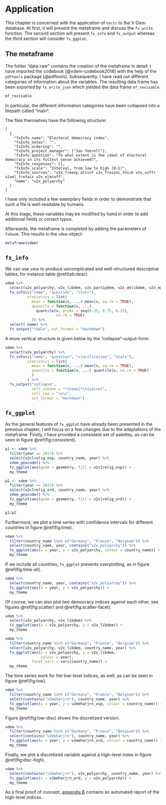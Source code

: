 # Application {#application}

This chapter is concerned with the application of `tectr` to the V-Dem database. At first, it will present the metaframe and discuss the `fx_write` function. The second section will present `fx_info` and `fx_output` whereas the third section will consider `fx_ggplot`.

## The metaframe

The folder "data-raw" contains the creation of the metaframe in detail. I have imported the codebook [@vdem-codebook2018] with the help of the `pdftools` package [@pdftools]. Subsequently, I have read out different categories of information about the variables. The resulting data frame has been exported by `fx_write_json` which yielded the data frame `mf_revisable`:

```r
mf_revisable
```

In particular, the different information categories have been collapsed into a filepath called "main".

The files themselves have the following structure:

```
[
  {
    "fxInfo_name": "Electoral democracy index",
    "fxInfo_notes": "",
    "fxInfo_ordering": "",
    "fxInfo_project_manager": ["Jan Teorell"],
    "fxInfo_question": "To what extent is the ideal of electoral democracy in its fullest sense achieved?",
    "fxInfo_responses": [],
    "fxInfo_scale": "Interval, from low to high (0-1)",
    "fxInfo_sources": "v2x_freexp_altinf v2x_frassoc_thick v2x_suffr v2xel_frefair v2x_elecoff",
    "name": "v2x_polyarchy"
  }
]
```

I have only included a few exemplary fields in order to demonstrate that such a file is well-readable by humans.

At this stage, these variables may be modified by hand in order to add additional fields or correct typos.

Afterwards, the metaframe is completed by adding the parameters of `fxGeom`. This results in the `vdem`-object:

```r
metaframe(vdem)
```

## `fx_info` 

We can use `vdem` to produce uncomplicated and well-structured descriptive tables, for instance table \@ref(tab:desc).

```r
vdem %>% 
  select(v2x_polyarchy, v2x_libdem, v2x_partipdem, v2x_delibdem, v2x_egaldem) %>% 
  fx_info(c("name", "question", "stats"), 
          statistics = list(
            mean = function(x, ...) mean(x, na.rm = TRUE),
            quantile = function(x, ...) 
              quantile(x, probs = seq(0.25, 0.75, 0.25), 
                       na.rm = TRUE)
            )) %>% 
  select(-name) %>% 
  fx_output("table", out_format = "markdown")
```

A more vertical structure is given below by the "collapse"-output-form:

```r
vdem %>% 
  select(v2x_polyarchy) %>% 
  fx_info(c("name", "question", "clarification", "stats"), 
          statistics = list(
            mean = function(x, ...) mean(x, na.rm = TRUE),
            quantile = function(x, ...) quantile(x, na.rm = TRUE)
            )
          ) %>% 
  fx_output("collapse", 
            cell_scheme = "*{name}*\n{value}", 
            cell_sep = "\n\n",
            out_format = "markdown")
```

## `fx_ggplot`

As the general features of `fx_ggplot` have already been presented in the previous chapter, I will focus on a few changes due to the adaptations of the metaframe. Firstly, I have provided a consistent set of palettes, as can be seen in figure \@ref(fig:consistent).

```r
p1 <- vdem %>% 
  filter(year == 2015) %>% 
  select(v2clrelig_osp, country_name, year) %>% 
  vdem_geocode() %>% 
  fx_ggplot(aes(geom = geometry, fill = v2clrelig_osp)) + 
  my_theme

p2 <- vdem %>% 
  filter(year == 2015) %>% 
  select(v2clrelig_ord, country_name, year) %>% 
  vdem_geocode() %>% 
  fx_ggplot(aes(geom = geometry, fill = v2clrelig_ord)) + 
  my_theme

p1/p2
```

Furthermore, we plot a time series with confidence intervals for different countries in figure \@ref(fig:time).

```r
vdem %>% 
  filter(country_name %in% c("Germany", "France", "Belgium")) %>% 
  select(country_name, year, contains("v2x_polyarchy")) %>% 
  fx_ggplot(aes(x = year, y = v2x_polyarchy, colour = country_name)) +
  my_theme
```

If we include all countries, `fx_ggplot` prevents overplotting, as in figure \@ref(fig:time-all).

```r
vdem %>% 
  select(country_name, year, contains("v2x_polyarchy")) %>% 
  fx_ggplot(aes(x = year, y = v2x_polyarchy)) +
  my_theme
```

Of course, we can also plot two democracy indices against each other, see figures \@ref(fig:scatter) and \@ref(fig:scatter-facet).

```r
vdem %>% 
  select(v2x_polyarchy, v2x_libdem) %>% 
  fx_ggplot(aes(x = v2x_polyarchy, y = v2x_libdem)) +
  my_theme
```

```r
vdem %>% 
  filter(country_name %in% c("Germany", "France", "Belgium")) %>% 
  select(v2x_polyarchy, v2x_libdem, country_name, year) %>% 
  fx_ggplot(aes(x = v2x_polyarchy, y = v2x_libdem,
                colour = year), 
            facet_vars = vars(country_name)) +
  my_theme
```

The time series work for the low-level indices, as well, as can be seen in figure \@ref(fig:low).

```r
vdem %>% 
  filter(country_name %in% c("Germany", "France", "Belgium")) %>% 
  select(contains("v2meharjrn"), country_name, year) %>% 
  fx_ggplot(aes(x = year, y = v2meharjrn_osp, colour = country_name)) + 
  my_theme
```

Figure \@ref(fig:low-disc) shows the discretized version.

```r
vdem %>% 
  filter(country_name %in% c("Germany", "France", "Belgium")) %>% 
  select(contains("v2meharjrn"), country_name, year) %>% 
  fx_ggplot(aes(x = year, y = v2meharjrn_ord, colour = country_name)) +
  my_theme
```

Finally, we plot a discretized variable against a high-level index in figure \@ref(fig:disc-high).

```r
vdem %>% 
  select(contains("v2meharjrn"), v2x_polyarchy, country_name, year) %>% 
  fx_ggplot(aes(x = v2meharjrn_ord, y = v2x_polyarchy)) +
  my_theme
```

As a final proof of concept, [appendix B](#vardescs) contains an automated report of the high-level indices.